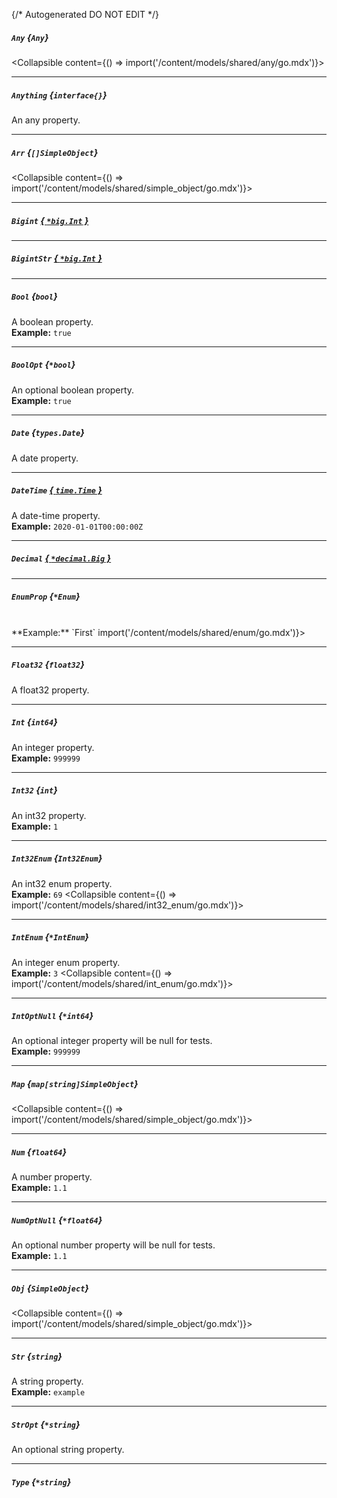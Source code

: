 {/* Autogenerated DO NOT EDIT  */}

##### `Any` *{`Any`}*
<Collapsible content={() => import('/content/models/shared/any/go.mdx')}>
</Collapsible>

---
##### `Anything` *{`interface{}`}*
An any property.

---
##### `Arr` *{`[]SimpleObject`}*
<Collapsible content={() => import('/content/models/shared/simple_object/go.mdx')}>
</Collapsible>

---
##### `Bigint` [*{ `*big.Int` }*](https://pkg.go.dev/math/big#Int)

---
##### `BigintStr` [*{ `*big.Int` }*](https://pkg.go.dev/math/big#Int)

---
##### `Bool` *{`bool`}*
A boolean property.
<br/>
**Example:** `true`

---
##### `BoolOpt` *{`*bool`}*
An optional boolean property.
<br/>
**Example:** `true`

---
##### `Date` *{`types.Date`}*
A date property.

---
##### `DateTime` [*{ `time.Time` }*](https://pkg.go.dev/time#Time)
A date\-time property.
<br/>
**Example:** `2020-01-01T00:00:00Z`

---
##### `Decimal` [*{ `*decimal.Big` }*](https://pkg.go.dev/github.com/ericlagergren/decimal#Big)

---
##### `EnumProp` *{`*Enum`}*
<br/>
**Example:** `First`
<Collapsible content={() => import('/content/models/shared/enum/go.mdx')}>
</Collapsible>

---
##### `Float32` *{`float32`}*
A float32 property.

---
##### `Int` *{`int64`}*
An integer property.
<br/>
**Example:** `999999`

---
##### `Int32` *{`int`}*
An int32 property.
<br/>
**Example:** `1`

---
##### `Int32Enum` *{`Int32Enum`}*
An int32 enum property.
<br/>
**Example:** `69`
<Collapsible content={() => import('/content/models/shared/int32_enum/go.mdx')}>
</Collapsible>

---
##### `IntEnum` *{`*IntEnum`}*
An integer enum property.
<br/>
**Example:** `3`
<Collapsible content={() => import('/content/models/shared/int_enum/go.mdx')}>
</Collapsible>

---
##### `IntOptNull` *{`*int64`}*
An optional integer property will be null for tests.
<br/>
**Example:** `999999`

---
##### `Map` *{`map[string]SimpleObject`}*
<Collapsible content={() => import('/content/models/shared/simple_object/go.mdx')}>
</Collapsible>

---
##### `Num` *{`float64`}*
A number property.
<br/>
**Example:** `1.1`

---
##### `NumOptNull` *{`*float64`}*
An optional number property will be null for tests.
<br/>
**Example:** `1.1`

---
##### `Obj` *{`SimpleObject`}*
<Collapsible content={() => import('/content/models/shared/simple_object/go.mdx')}>
</Collapsible>

---
##### `Str` *{`string`}*
A string property.
<br/>
**Example:** `example`

---
##### `StrOpt` *{`*string`}*
An optional string property.

---
##### `Type` *{`*string`}*

